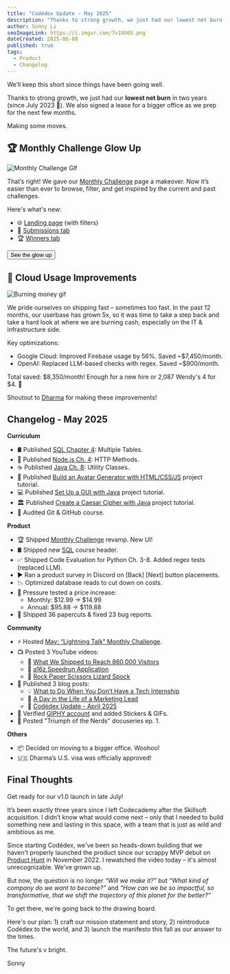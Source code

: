 ```yaml
---
title: "Codédex Update - May 2025"
description: "Thanks to strong growth, we just had our lowest net burn in two years (since July 2023 🥲). We also signed a lease for a bigger office as we prep for the next few months. Making some moves."
author: Sonny Li
seoImageLink: https://i.imgur.com/7v1UU6V.png
dateCreated: 2025-06-08
published: true
tags:
  - Product
  - Changelog
---
```


We’ll keep this short since things have been going well.

Thanks to strong growth, we just had our **lowest net burn** in two years (since July 2023 🥲). We also signed a lease for a bigger office as we prep for the next few months. 

Making some moves.

## 🏆 Monthly Challenge Glow Up

![Monthly Challenge GIf](https://i.imgur.com/OX6MEDi.gif)

That’s right! We gave our [Monthly Challenge](https://www.codedex.io/community/monthly-challenge) page a makeover. Now it’s easier than ever to browse, filter, and get inspired by the current and past challenges.

Here's what's new:

- 🌐 [Landing page](https://www.codedex.io/community/monthly-challenge) (with filters)
- 👀 [Submissions tab](https://www.codedex.io/community/monthly-challenge/aZwonmhOYu8BWfZLpGZK?tab=submissions)
- 🏆 [Winners tab](https://www.codedex.io/community/monthly-challenge/aZwonmhOYu8BWfZLpGZK?tab=winners)

<div
  style={{
    display: "flex",
    justifyContent: "center",
    marginBottom: "1.2rem",
    transform: "scale(.9)",
  }}
>
  <a
    href="https://www.codedex.io/community/monthly-challenge"
    style={{ all: "unset" }}
    target="_blank"
    and
    rel="noopener noreferrer"
  >
    <Button variant="yellow">See the glow up</Button>
  </a>
</div>

## 💸 Cloud Usage Improvements

![Burning money gif](https://i.imgur.com/vI0koYT.jpeg)

We pride ourselves on shipping fast – sometimes too fast. In the past 12 months, our userbase has grown 5x, so it was time to take a step back and take a hard look at where we are burning cash, especially on the IT & infrastructure side.

Key optimizations:

- Google Cloud: Improved Firebase usage by 56%. Saved ~$7,450/month.
- OpenAI: Replaced LLM-based checks with regex. Saved ~$900/month.

Total saved: \$8,350/month! Enough for a new hire or 2,087 Wendy's 4 for \$4. 🍔

Shoutout to [Dharma](https://www.codedex.io/@dharma) for making these improvements!

## Changelog - May 2025

**Curriculum**

- 🛢️ Published [SQL Chapter 4](https://www.codedex.io/sql): Multiple Tables.
- 🦠 Published [Node.js Ch. 4](https://www.codedex.io/nodejs): HTTP Methods.
- ☕️ Published [Java Ch. 8](https://www.codedex.io/java): Utility Classes.
- 🧢 Published [Build an Avatar Generator with HTML/CSS/JS](https://www.codedex.io/projects/build-a-randomizer-generator-with-html-css-js) project tutorial.
- 💻 Published [Set Up a GUI with Java](https://www.codedex.io/projects/set-up-a-gui-with-java) project tutorial.
- 🏛️ Published [Create a Caesar Cipher with Java](https://www.codedex.io/projects/create-a-caesar-cipher-with-java) project tutorial.
- 🐙 Audited Git & GitHub course.

**Product**

- 🏆 Shipped [Monthly Challenge](https://www.codedex.io/community/monthly-challenge) revamp. New UI!
- 🛢️ Shipped new [SQL](https://www.codedex.io/sql) course header.
- ✅ Shipped Code Evaluation for Python Ch. 3-8. Added regex tests (replaced LLM).
- ▶️ Ran a product survey in Discord on [Back] [Next] button placements.
- 📉 Optimized database reads to cut down on costs.
- 🧪 Pressure tested a price increase: 
  - Monthly: \$12.99 → \$14.99
  - Annual: \$95.88 → \$119.88
- 🧹 Shipped 36 papercuts & fixed 23 bug reports.

**Community**

- ⚡️ Hosted [May: “Lightning Talk” Monthly Challenge](https://www.codedex.io/community/monthly-challenge/aZwonmhOYu8BWfZLpGZK).
- 📺 Posted 3 YouTube videos:
  - 🚀 [What We Shipped to Reach 860,000 Visitors](https://www.youtube.com/watch?v=k95j4eQ4HTU&t=1s&ab_channel=Cod%C3%A9dex)
  - 🧊 [a16z Speedrun Application](https://www.youtube.com/watch?v=wKOhez33D1Y)
  - 🖖 [Rock Paper Scissors Lizard Spock](https://www.youtube.com/watch?v=eVYvIaV7N6o)
- 📰 Published 3 blog posts:
  - 💡 [What to Do When You Don’t Have a Tech Internship](https://www.codedex.io/blog/what-to-do-when-you-dont-have-a-tech-internship)
  - 🤳 [A Day in the Life of a Marketing Lead](https://www.codedex.io/blog/a-day-in-the-life-of-a-marketing-lead-at-a-startup)
  - 📜 [Codédex Update - April 2025](https://www.codedex.io/blog/codedex-update-april-2025)
- 👾 Verified [GIPHY account](https://giphy.com/codedex) and added Stickers & GIFs.
- 🍿 Posted "Triumph of the Nerds" docuseries ep. 1.

**Others**

- 📦 Decided on moving to a bigger office. Woohoo!
- 🇺🇸 Dharma’s U.S. visa was officially approved!

## Final Thoughts

Get ready for our v1.0 launch in late July!

It’s been exactly three years since I left Codecademy after the Skillsoft acquisition. I didn’t know what would come next – only that I needed to build something new and lasting in this space, with a team that is just as wild and ambitious as me.

Since starting Codédex, we've been so heads-down building that we haven't properly launched the product since our scrappy MVP debut on [Product Hunt](https://www.producthunt.com/products/codedex) in November 2022. I rewatched the video today – it's almost unrecognizable. We've grown up.

But now, the question is no longer _“Will we make it?”_ but _“What kind of company do we want to become?”_ and _“How can we be so impactful, so transformative, that we shift the trajectory of this planet for the better?”_

To get there, we're going back to the drawing board. 

Here's our plan: 1) craft our mission statement and story, 2) reintroduce Codédex to the world, and 3) launch the manifesto this fall as our answer to the times.

The future's v bright.

Sonny
